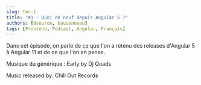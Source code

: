 ```yaml
---
slug: fec-1
title: "#1 - Quoi de neuf depuis Angular 5 ?"
authors: [dsouron, bauzanneau]
tags: [Frontend, Podcast, Angular, Français]
---
```


Dans cet épisode, on parle de ce que l'on a retenu des releases d'Angular 5 à Angular 11 et de ce que l'on en pense.

<!--truncate-->


<SpotifyEmbed href="https://open.spotify.com/embed/episode/2Z8pAWsOzgFuR4aR6r0k2M" />

Musique du générique : Early by Dj Quads

Music released by: Chill Out Records
